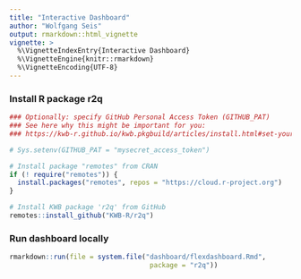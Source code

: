 ```yaml
---
title: "Interactive Dashboard"
author: "Wolfgang Seis"
output: rmarkdown::html_vignette
vignette: >
  %\VignetteIndexEntry{Interactive Dashboard}
  %\VignetteEngine{knitr::rmarkdown}
  %\VignetteEncoding{UTF-8}
---
```


### Install R package r2q

```r
### Optionally: specify GitHub Personal Access Token (GITHUB_PAT)
### See here why this might be important for you:
### https://kwb-r.github.io/kwb.pkgbuild/articles/install.html#set-your-github_pat

# Sys.setenv(GITHUB_PAT = "mysecret_access_token")

# Install package "remotes" from CRAN
if (! require("remotes")) {
  install.packages("remotes", repos = "https://cloud.r-project.org")
}

# Install KWB package 'r2q' from GitHub
remotes::install_github("KWB-R/r2q")
```
### Run dashboard locally

```r
rmarkdown::run(file = system.file("dashboard/flexdashboard.Rmd", 
                                   package = "r2q"))
```

